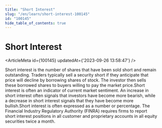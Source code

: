 ```yaml
---
title: "Short Interest"
slug: "/en/learn/short-interest-100145"
id: "100145"
hide_table_of_contents: true
---
```



# Short Interest

<ArticleMeta id={100145} updatedAt={'2023-09-26 13:58:47'} />
<div className='border-solid border-b border-t-0 my-4 border-[var(--ifm-color-gray-300)]' />

Short interest is the number of shares that have been sold short and remain outstanding. Traders typically sell a security short if they anticipate that price will decline by borrowing shares of stock. The investor then sells these borrowed shares to buyers willing to pay the market price.Short interest is often an indicator of current market sentiment. An increase in short interest often signals that investors have become more bearish, while a decrease in short interest signals that they have become more bullish.Short interest is often expressed as a number or percentage. The Financial Industry Regulatory Authority (FINRA) requires firms to report short interest positions in all customer and proprietary accounts in all equity securities twice a month.
